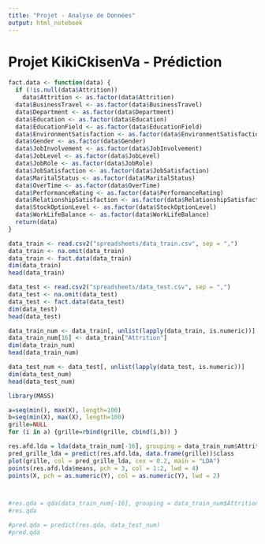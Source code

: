 ```yaml
---
title: "Projet - Analyse de Données"
output: html_notebook
---
```


# Projet KikiCkisenVa - Prédiction

```r
fact.data <- function(data) {
  if (!is.null(data$Attrition))
    data$Attrition <- as.factor(data$Attrition)
  data$BusinessTravel <- as.factor(data$BusinessTravel)
  data$Department <- as.factor(data$Department)
  data$Education <- as.factor(data$Education)
  data$EducationField <- as.factor(data$EducationField)
  data$EnvironmentSatisfaction <- as.factor(data$EnvironmentSatisfaction)
  data$Gender <- as.factor(data$Gender)
  data$JobInvolvement <- as.factor(data$JobInvolvement)
  data$JobLevel <- as.factor(data$JobLevel)
  data$JobRole <- as.factor(data$JobRole)
  data$JobSatisfaction <- as.factor(data$JobSatisfaction)
  data$MaritalStatus <- as.factor(data$MaritalStatus)
  data$OverTime <- as.factor(data$OverTime)
  data$PerformanceRating <- as.factor(data$PerformanceRating)
  data$RelationshipSatisfaction <- as.factor(data$RelationshipSatisfaction)
  data$StockOptionLevel <- as.factor(data$StockOptionLevel)
  data$WorkLifeBalance <- as.factor(data$WorkLifeBalance)
  return(data)
}
```

\section{Recuperation des donnees}
```r
data_train <- read.csv2("spreadsheets/data_train.csv", sep = ",")
data_train <- na.omit(data_train)
data_train <- fact.data(data_train)
dim(data_train)
head(data_train)
```
```r
data_test <- read.csv2("spreadsheets/data_test.csv", sep = ",")
data_test <- na.omit(data_test)
data_test <- fact.data(data_test)
dim(data_test)
head(data_test)
```
```r
data_train_num <- data_train[, unlist(lapply(data_train, is.numeric))]
data_train_num[16] <- data_train["Attrition"]
dim(data_train_num)
head(data_train_num)
```
```r
data_test_num <- data_test[, unlist(lapply(data_test, is.numeric))]
dim(data_test_num)
head(data_test_num)
```



\section{AFD - LDA}
```r
library(MASS)

a=seq(min(), max(X), length=100)
b=seq(min(X), max(X), length=100)
grille=NULL
for (i in a) {grille=rbind(grille, cbind(i,b)) }

res.afd.lda = lda(data_train_num[-16], grouping = data_train_num$Attrition)
pred_grille_lda = predict(res.afd.lda, data.frame(grille))$class
plot(grille, col = pred_grille_lda, cex = 0.2, main = "LDA")
points(res.afd.lda$means, pch = 3, col = 1:2, lwd = 4)
points(X, pch = as.numeric(Y), col = as.numeric(Y), lwd = 2)



#res.qda = qda(data_train_num[-16], grouping = data_train_num$Attrition)
#res.qda

#pred.qda = predict(res.qda, data_test_num)
#pred.qda
```









